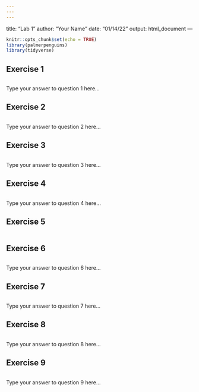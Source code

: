 ```yaml
---
---
---
```

title: "Lab 1"
author: "Your Name"
date: "01/14/22"
output: html_document
---

```r
knitr::opts_chunk$set(echo = TRUE)
library(palmerpenguins)
library(tidyverse)
```

## Exercise 1

```r

```

Type your answer to question 1 here...

## Exercise 2

```r

```

Type your answer to question 2 here...

## Exercise 3

```r

```

Type your answer to question 3 here...

## Exercise 4

```r

```

Type your answer to question 4 here...

## Exercise 5

```r

```


## Exercise 6

```r

```

Type your answer to question 6 here...

## Exercise 7

```r

```

Type your answer to question 7 here...

## Exercise 8

```r

```

Type your answer to question 8 here...

## Exercise 9

```r

```

Type your answer to question 9 here...